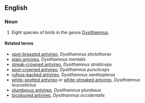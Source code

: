 ==English==

===Noun===
{{en-noun}}

# Eight species of birds in the genus [[Dysithamnus]].

====Related terms====
*[[spot-breasted antvireo]], ''Dysithamnus stictothorax''
*[[plain antvireo]], ''Dysithamnus mentalis''
*[[streak-crowned antvireo]], ''Dysithamnus striaticeps''
*[[spot-crowned antvireo]], ''Dysithamnus puncticeps''
*[[rufous-backed antvireo]], ''Dysithamnus xanthopterus''
*[[white-spotted antvireo]] or [[white-streaked antvireo]], ''Dysithamnus leucostictus''
*[[plumbeous antvireo]], ''Dysithamnus plumbeus''
*[[bicoloured antvireo]], ''Dysithamnus occidentalis''